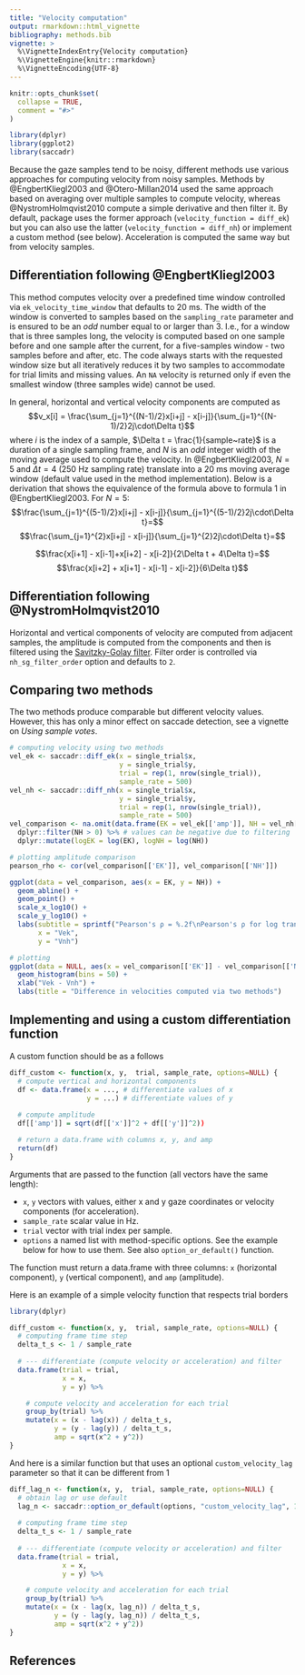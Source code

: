 ```yaml
---
title: "Velocity computation"
output: rmarkdown::html_vignette
bibliography: methods.bib
vignette: >
  %\VignetteIndexEntry{Velocity computation}
  %\VignetteEngine{knitr::rmarkdown}
  %\VignetteEncoding{UTF-8}
---
```


```r
knitr::opts_chunk$set(
  collapse = TRUE,
  comment = "#>"
)
```

```r
library(dplyr)
library(ggplot2)
library(saccadr)
```

Because the gaze samples tend to be noisy, different methods use various approaches for computing velocity from noisy samples. Methods by @EngbertKliegl2003 and @Otero-Millan2014 used the same approach based on averaging over multiple samples to compute velocity, whereas @NystromHolmqvist2010 compute a simple derivative and then filter it. By default, package uses the former approach (`velocity_function = diff_ek`) but you can also use the latter (`velocity_function = diff_nh`) or implement a custom method (see below). Acceleration is computed the same way but from velocity samples.

## Differentiation following @EngbertKliegl2003
This method computes velocity over a predefined time window controlled via `ek_velocity_time_window` that defaults to 20 ms. The width of the window is converted to samples based on the `sampling_rate` parameter and is ensured to be an _odd_ number equal to or larger than 3. I.e., for a window that is three samples long, the velocity is computed based on one sample before and one sample after the current, for a five-samples window - two samples before and after, etc. The code always starts with the requested window size but all iteratively reduces it by two samples to accommodate for trial limits and missing values. An `NA` velocity is returned only if even the smallest window (three samples wide) cannot be used.

In general, horizontal and vertical velocity components are computed as
$$v_x[i] = \frac{\sum_{j=1}^{(N-1)/2}x[i+j] - x[i-j]}{\sum_{j=1}^{(N-1)/2}2j\cdot\Delta t}$$
where $i$ is the index of a sample, $\Delta t = \frac{1}{sample~rate}$ is a duration of a single sampling frame, and $N$ is an _odd_ integer width of the moving average used to compute the velocity. In @EngbertKliegl2003, $N=5$ and $\Delta t = 4$ (250 Hz sampling rate) translate into a 20 ms moving average window (default value used in the method implementation). Below is a derivation that shows the equivalence of the formula above to formula 1 in @EngbertKliegl2003.  For $N=5$:
$$\frac{\sum_{j=1}^{(5-1)/2}x[i+j] - x[i-j]}{\sum_{j=1}^{(5-1)/2}2j\cdot\Delta t}=$$
$$\frac{\sum_{j=1}^{2}x[i+j] - x[i-j]}{\sum_{j=1}^{2}2j\cdot\Delta t}=$$

$$\frac{x[i+1] - x[i-1]+x[i+2] - x[i-2]}{2\Delta t + 4\Delta t}=$$
$$\frac{x[i+2] + x[i+1] - x[i-1] - x[i-2]}{6\Delta t}$$

## Differentiation following @NystromHolmqvist2010
Horizontal and vertical components of velocity are computed from adjacent samples, the amplitude is computed from the components and then is filtered using the [Savitzky-Golay filter](https://en.wikipedia.org/wiki/Savitzky%E2%80%93Golay_filter). Filter order is controlled via `nh_sg_filter_order` option and defaults to `2`.

## Comparing two methods
The two methods produce comparable but different velocity values. However, this has only a minor effect on saccade detection, see a vignette on _Using sample votes_.

```r
# computing velocity using two methods
vel_ek <- saccadr::diff_ek(x = single_trial$x,
                           y = single_trial$y,
                           trial = rep(1, nrow(single_trial)),
                           sample_rate = 500)
vel_nh <- saccadr::diff_nh(x = single_trial$x,
                           y = single_trial$y,
                           trial = rep(1, nrow(single_trial)),
                           sample_rate = 500)
vel_comparison <- na.omit(data.frame(EK = vel_ek[['amp']], NH = vel_nh[['amp']])) %>%
  dplyr::filter(NH > 0) %>% # values can be negative due to filtering
  dplyr::mutate(logEK = log(EK), logNH = log(NH)) 

# plotting amplitude comparison
pearson_rho <- cor(vel_comparison[['EK']], vel_comparison[['NH']])

ggplot(data = vel_comparison, aes(x = EK, y = NH)) +
  geom_abline() +
  geom_point() +
  scale_x_log10() +
  scale_y_log10() +
  labs(subtitle = sprintf("Pearson's ρ = %.2f\nPearson's ρ for log transformed velocities = %.2f", pearson_rho, cor(vel_comparison[['logEK']], vel_comparison[['logNH']])),
       x = "Vek",
       y = "Vnh")

# plotting 
ggplot(data = NULL, aes(x = vel_comparison[['EK']] - vel_comparison[['NH']])) +
  geom_histogram(bins = 50) +
  xlab("Vek - Vnh") +
  labs(title = "Difference in velocities computed via two methods")
```

## Implementing and using a custom differentiation function
A custom function should be as a follows

```r
diff_custom <- function(x, y,  trial, sample_rate, options=NULL) {
  # compute vertical and horizontal components
  df <- data.frame(x = ..., # differentiate values of x 
                   y = ...) # differentiate values of y
  
  # compute amplitude
  df[['amp']] = sqrt(df[['x']]^2 + df[['y']]^2))

  # return a data.frame with columns x, y, and amp
  return(df)
}
```

Arguments that are passed to the function (all vectors have the same length):

* `x`, `y` vectors with values, either x and y gaze coordinates or velocity components (for acceleration).
* `sample_rate` scalar value in Hz.
* `trial` vector with trial index per sample.
* `options` a named list with method-specific options. See the example below for how to use them. See also `option_or_default()` function.

The function must return a data.frame with three columns: `x` (horizontal component), `y` (vertical component), and `amp` (amplitude). 

Here is an example of a simple velocity function that respects trial borders
```r
library(dplyr)

diff_custom <- function(x, y,  trial, sample_rate, options=NULL) {
  # computing frame time step 
  delta_t_s <- 1 / sample_rate
  
  # --- differentiate (compute velocity or acceleration) and filter
  data.frame(trial = trial,
             x = x,
             y = y) %>%

    # compute velocity and acceleration for each trial
    group_by(trial) %>%
    mutate(x = (x - lag(x)) / delta_t_s,
           y = (y - lag(y)) / delta_t_s,
           amp = sqrt(x^2 + y^2))
}
```

And here is a similar function but that uses an optional `custom_velocity_lag` parameter so that it can be different from 1
```r
diff_lag_n <- function(x, y,  trial, sample_rate, options=NULL) {
  # obtain lag or use default
  lag_n <- saccadr::option_or_default(options, "custom_velocity_lag", 1)
  
  # computing frame time step 
  delta_t_s <- 1 / sample_rate
  
  # --- differentiate (compute velocity or acceleration) and filter
  data.frame(trial = trial,
             x = x,
             y = y) %>%

    # compute velocity and acceleration for each trial
    group_by(trial) %>%
    mutate(x = (x - lag(x, lag_n)) / delta_t_s,
           y = (y - lag(y, lag_n)) / delta_t_s,
           amp = sqrt(x^2 + y^2))
}
```

## References